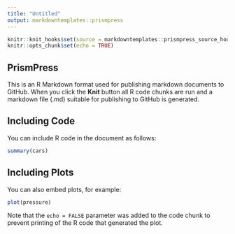 ```yaml
---
title: "Untitled"
output: markdowntemplates::prismpress
---
```


```r
knitr::knit_hooks$set(source = markdowntemplates::prismpress_source_hook) ## DO NOT DELETE THIS LINE
knitr::opts_chunk$set(echo = TRUE)
```

## PrismPress

This is an R Markdown format used for publishing markdown documents to GitHub. When you click the **Knit** button all R code chunks are run and a markdown file (.md) suitable for publishing to GitHub is generated.

## Including Code

You can include R code in the document as follows:

```r
summary(cars)
```

## Including Plots

You can also embed plots, for example:

```r
plot(pressure)
```

Note that the `echo = FALSE` parameter was added to the code chunk to prevent printing of the R code that generated the plot.
